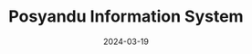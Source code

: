 ---
title: Posyandu Information System
type: Website App
description: Sistem Informasi Posyandu provides a lot of information about Posyandu Delima Merah in Polehan, Malang. Not only that, the main feature of this information system is to digitalize the health screening process for babies and elderly conducted by the Posyandu Delima Merah cadres. Developed with Laravel and Tailwind CSS as our framework.
date: 2024-03-19
role: Project Manager & Fullstack Developer
sourceClient: https://github.com/chocomaltt/Laravel_PBL
stack: ["PHP","Laravel","JavaScript","TailwindCSS","MySQL"]
contributors: [
    {
        name: "Aunurrofiq Farhan Zuhdi ",
        link: "https://www.linkedin.com/in/",
        "role": "Documentation & UI/UX Designer"
    },
    
    {
        name: "Lukman Eka Septiawan ",
        link: "https://www.linkedin.com/in/lukman-eka-septiawan-736625266/",
        "role": "Back-end Developer & System Analyst"
    },
    {
        name: "Muhammad Khairunnas Nurdin",
        link: "https://www.linkedin.com/in/",
        "role": "Back-end Developer & System Analyst"
    },
    {
        name: "Muhammad Rizky Fauzi",
        link: "https://www.linkedin.com/in/muhammad-rizky-fauzi-351096251/",
        "role": "Front-end Developer & UI/UX Designer"
    },
]
---